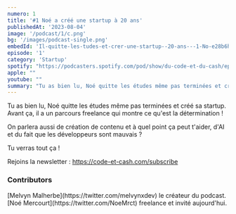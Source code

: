 ```yaml
---
numero: 1
title: '#1 Noé a créé une startup à 20 ans'
publishedAt: '2023-08-04'
image: '/podcast/1/c.png'
bg: '/images/podcast-single.png'
embedId: 'Il-quitte-les-tudes-et-crer-une-startup--20-ans---1-No-e28b6h7'
episode: '1'
category: 'Startup'
spotify: "https://podcasters.spotify.com/pod/show/du-code-et-du-cash/episodes/Il-quitte-les-tudes-et-cre-une-startup--20-ans---1-No-e28b6h7"
apple: ""
youtube: ""
summary: "Tu as bien lu, Noé quitte les études même pas terminées et créé sa startup. Avant ça, il a un parcours freelance qui montre ce qu'est la détermination !"
---
```


Tu as bien lu, Noé quitte les études même pas terminées et créé sa startup. Avant ça, il a un parcours freelance qui montre ce qu'est la détermination !

On parlera aussi de création de contenu et à quel point ça peut t'aider, d'AI et du fait que les développeurs sont mauvais ?

Tu verras tout ça !

Rejoins la newsletter : https://code-et-cash.com/subscribe


### Contributors

<Contributor>
[Melvyn Malherbe](https://twitter.com/melvynxdev) le créateur du podcast.
</Contributor>
<Contributor>
[Noé Mercourt](https://twitter.com/NoeMrct) freelance et invité aujourd'hui.
</Contributor>